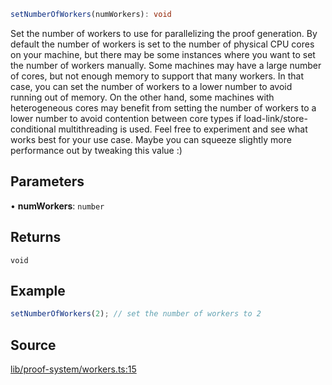 ```ts
setNumberOfWorkers(numWorkers): void
```

Set the number of workers to use for parallelizing the proof generation. By default the number of workers is set to the number of physical CPU cores on your machine, but there may be some instances where you want to set the number of workers manually. Some machines may have a large number of cores, but not enough memory to support that many workers. In that case, you can set the number of workers to a lower number to avoid running out of memory. On the other hand, some machines with heterogeneous cores may benefit from setting the number of workers to a lower number to avoid contention between core types if load-link/store-conditional multithreading is used. Feel free to experiment and see what works best for your use case. Maybe you can squeeze slightly more performance out by tweaking this value :)

## Parameters

• **numWorkers**: `number`

## Returns

`void`

## Example

```typescript
setNumberOfWorkers(2); // set the number of workers to 2
```

## Source

[lib/proof-system/workers.ts:15](https://github.com/o1-labs/o1js/blob/000b9835d52eede806be269b958c57000ff32f72/src/lib/proof-system/workers.ts#L15)
